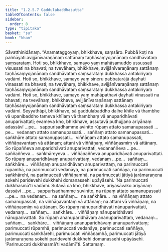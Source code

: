 ```yaml
---
title: "1.2.5.7 Gaddulabaddhasutta"
tableOfContents: false
sidebar:
  order: 8
type: "tipitaka"
basket: "su"
book: "khan"
---
```



<DynamicBreadcrumb />

<Division number="99" book="khan">

<Paragraph number="620" book="khan">
Sāvatthinidānaṃ. “Anamataggoyaṃ, bhikkhave, saṃsāro. Pubbā koṭi na paññāyati avijjānīvaraṇānaṃ sattānaṃ taṇhāsaṃyojanānaṃ sandhāvataṃ saṃsarataṃ. Hoti so, bhikkhave, samayo yaṃ mahāsamuddo ussussati visussati na bhavati; na tvevāhaṃ, bhikkhave, avijjānīvaraṇānaṃ sattānaṃ taṇhāsaṃyojanānaṃ sandhāvataṃ saṃsarataṃ dukkhassa antakiriyaṃ vadāmi. Hoti so, bhikkhave, samayo yaṃ sineru pabbatarājā ḍayhati vinassati na bhavati; na tvevāhaṃ, bhikkhave, avijjānīvaraṇānaṃ sattānaṃ taṇhāsaṃyojanānaṃ sandhāvataṃ saṃsarataṃ dukkhassa antakiriyaṃ vadāmi. Hoti so, bhikkhave, samayo yaṃ mahāpathavī ḍayhati vinassati na bhavati; na tvevāhaṃ, bhikkhave, avijjānīvaraṇānaṃ sattānaṃ taṇhāsaṃyojanānaṃ sandhāvataṃ saṃsarataṃ dukkhassa antakiriyaṃ vadāmi.
</Paragraph>

<Paragraph number="621" book="khan">
Seyyathāpi, bhikkhave, sā gaddulabaddho daḷhe khīle vā thambhe vā upanibaddho tameva khīlaṃ vā thambhaṃ vā anuparidhāvati anuparivattati; evameva kho, bhikkhave, assutavā puthujjano ariyānaṃ adassāvī …pe…  sappurisadhamme avinīto rūpaṃ attato samanupassati …pe…  vedanaṃ attato samanupassati…  saññaṃ attato samanupassati…  saṅkhāre attato samanupassati…  viññāṇaṃ attato samanupassati, viññāṇavantaṃ vā attānaṃ; attani vā viññāṇaṃ, viññāṇasmiṃ vā attānaṃ. So rūpaññeva anuparidhāvati anuparivattati, vedanaññeva …pe…  saññaññeva…  saṅkhāreyeva…  viññāṇaññeva anuparidhāvati anuparivattati. So rūpaṃ anuparidhāvaṃ anuparivattaṃ, vedanaṃ …pe…  saññaṃ…  saṅkhāre…  viññāṇaṃ anuparidhāvaṃ anuparivattaṃ, na parimuccati rūpamhā, na parimuccati vedanāya, na parimuccati saññāya, na parimuccati saṅkhārehi, na parimuccati viññāṇamhā, na parimuccati jātiyā jarāmaraṇena sokehi paridevehi dukkhehi domanassehi upāyāsehi. ‘Na parimuccati dukkhasmā’ti vadāmi.
</Paragraph>

<Paragraph number="622" book="khan">
Sutavā ca kho, bhikkhave, ariyasāvako ariyānaṃ dassāvī …pe…  sappurisadhamme suvinīto, na rūpaṃ attato samanupassati …pe…  na vedanaṃ…  na saññaṃ…  na saṅkhāre…  na viññāṇaṃ attato samanupassati, na viññāṇavantaṃ vā attānaṃ; na attani vā viññāṇaṃ, na viññāṇasmiṃ vā attānaṃ. So rūpaṃ nānuparidhāvati nānuparivattati, vedanaṃ…  saññaṃ…  saṅkhāre…  viññāṇaṃ nānuparidhāvati nānuparivattati. So rūpaṃ ananuparidhāvaṃ ananuparivattaṃ, vedanaṃ…  saññaṃ…  saṅkhāre…  viññāṇaṃ ananuparidhāvaṃ ananuparivattaṃ; parimuccati rūpamhā, parimuccati vedanāya, parimuccati saññāya, parimuccati saṅkhārehi, parimuccati viññāṇamhā, parimuccati jātiyā jarāmaraṇena sokehi paridevehi dukkhehi domanassehi upāyāsehi. ‘Parimuccati dukkhasmā’ti vadāmī”ti.

</Paragraph>
</Division>

<Paragraph number="623" type="center" book="khan">
Sattamaṃ.
</Paragraph>
